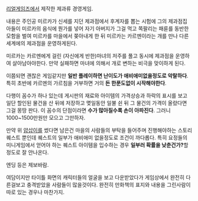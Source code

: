 [[리얼게임즈]]에서 제작한 제과류 경영게임.

내용은 주인공 미르카가 신세를 지던 제과점에서 후계자를 뽑는 시험에 그의 제과점집 아들이 미르카의 음식에 뭔가를 넣어 자기 아버지가 그걸 먹고 쪽팔리는 패륜를 동반한 모함을 벌여 미르카를 마을에서 쫒아내게 한 뒤 미르카는 카르멘이라는 개를 만나 다른 세계에의 제과점을 운영하게된다.

미르카는 카르멘에게 걸린 (자신에게 반한)마녀의 저주를 풀고 동시에 제과점을 운영하여 살아남아야한다. 만약 실패하면 마녀에 의해서 개로 변하는 비극을 맞이하게 된다.

이쯤되면 괜찮은 게임같지만 '''일반 플레이하면 난이도가 애비애미없을정도로 악랄하다'''. 특히 초반에 카르멘의 가르침을 거부하면 거의 '''돈 한푼도없이 시작해야한다'''.

다행이 꼼수가 하나 있는데 게시판의 재료와 아이템의 가격상승과 하락의 표시를 보고 일단 할인된 물건을 산 뒤에 저장하고 몆일동안 일불 쉰 뒤 그 물건의 가격이 올랐다면 그걸 몽땅 판다. 이 꼼수의 단점이라면 '''수가 많아질수록 손이 아파진다'''. 그러니 1000~1500만원만 모으고 그만하자.

만약 위 [[얍삽이]]를 썼다면 남은건 마을의 사람들의 부탁을 들어주며 진행해야하는 스토리 퀘스트 뿐인데 퀘스트의 일부가 애비애미 없을정도로 조건이 까다롭다. 특히 요정들의 미니게임에서 얻어야 하는 퀘스트 아이템을 입수하는 경우 '''일부러 확률을 낮춘건가?'''할정도로 잘 안나온다.

엔딩 등은 제보바람.

여담이지만 타이틀 화면의 캐릭터들의 얼굴을 보고 다운받았다가 게임상에서 완전히 다른걸보고 충격받았을 사람들이 많을것이다. 완전히 만화책의 표지와 내용을 그린사람이 따로 있는 경우나 마찬가지.

